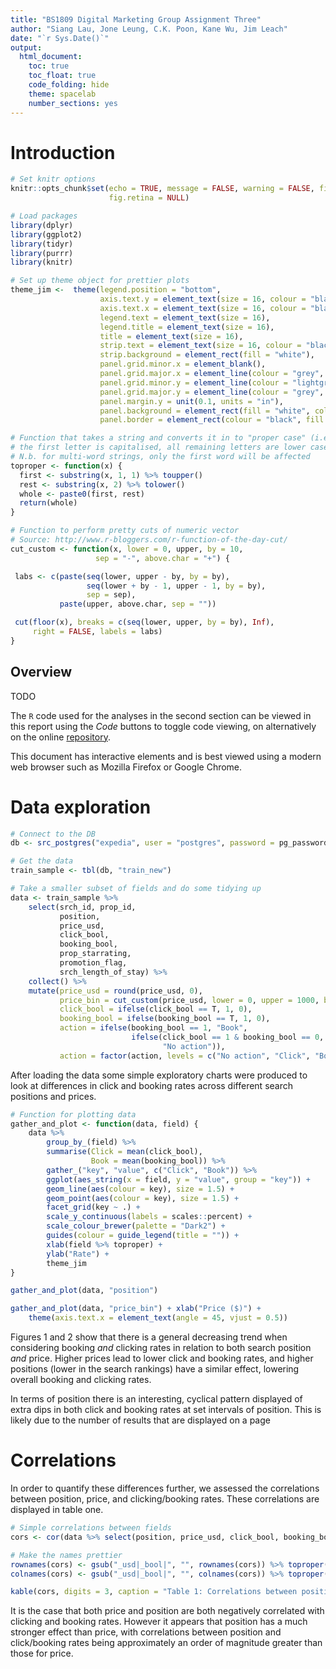 ```yaml
---
title: "BS1809 Digital Marketing Group Assignment Three"
author: "Siang Lau, Jone Leung, C.K. Poon, Kane Wu, Jim Leach"
date: "`r Sys.Date()`"
output:
  html_document:
    toc: true
    toc_float: true
    code_folding: hide
    theme: spacelab
    number_sections: yes
---
```


# Introduction

```r
# Set knitr options
knitr::opts_chunk$set(echo = TRUE, message = FALSE, warning = FALSE, fig.align = "center",
                      fig.retina = NULL)

# Load packages
library(dplyr)
library(ggplot2)
library(tidyr)
library(purrr)
library(knitr)

# Set up theme object for prettier plots
theme_jim <-  theme(legend.position = "bottom",
                    axis.text.y = element_text(size = 16, colour = "black"),
                    axis.text.x = element_text(size = 16, colour = "black"),
                    legend.text = element_text(size = 16),
                    legend.title = element_text(size = 16),
                    title = element_text(size = 16),
                    strip.text = element_text(size = 16, colour = "black"),
                    strip.background = element_rect(fill = "white"),
                    panel.grid.minor.x = element_blank(),
                    panel.grid.major.x = element_line(colour = "grey", linetype = "dotted"),
                    panel.grid.minor.y = element_line(colour = "lightgrey", linetype = "dotted"),
                    panel.grid.major.y = element_line(colour = "grey", linetype = "dotted"),
                    panel.margin.y = unit(0.1, units = "in"),
                    panel.background = element_rect(fill = "white", colour = "white"),
                    panel.border = element_rect(colour = "black", fill = NA))

# Function that takes a string and converts it in to "proper case" (i.e.
# the first letter is capitalised, all remaining letters are lower case)
# N.b. for multi-word strings, only the first word will be affected
toproper <- function(x) { 
  first <- substring(x, 1, 1) %>% toupper()
  rest <- substring(x, 2) %>% tolower()
  whole <- paste0(first, rest)
  return(whole)
}

# Function to perform pretty cuts of numeric vector
# Source: http://www.r-bloggers.com/r-function-of-the-day-cut/
cut_custom <- function(x, lower = 0, upper, by = 10,
                   sep = "-", above.char = "+") {

 labs <- c(paste(seq(lower, upper - by, by = by),
                 seq(lower + by - 1, upper - 1, by = by),
                 sep = sep),
           paste(upper, above.char, sep = ""))

 cut(floor(x), breaks = c(seq(lower, upper, by = by), Inf),
     right = FALSE, labels = labs)
}
```


## Overview

TODO

The `R` code used for the analyses in the second section can be viewed in this report using the _Code_ buttons to toggle code viewing, on alternatively on the online [repository](https://github.com/jim89/dm_group).

This document has interactive elements and is best viewed using a modern web browser such as Mozilla Firefox or Google Chrome.

# Data exploration

```r
# Connect to the DB
db <- src_postgres("expedia", user = "postgres", password = pg_password)

# Get the data
train_sample <- tbl(db, "train_new")

# Take a smaller subset of fields and do some tidying up
data <- train_sample %>% 
    select(srch_id, prop_id, 
           position, 
           price_usd, 
           click_bool, 
           booking_bool, 
           prop_starrating,
           promotion_flag,
           srch_length_of_stay) %>% 
    collect() %>% 
    mutate(price_usd = round(price_usd, 0),
           price_bin = cut_custom(price_usd, lower = 0, upper = 1000, by = 100),
           click_bool = ifelse(click_bool == T, 1, 0),
           booking_bool = ifelse(booking_bool == T, 1, 0),
           action = ifelse(booking_bool == 1, "Book", 
                           ifelse(click_bool == 1 & booking_bool == 0, "Click",
                                  "No action")),
           action = factor(action, levels = c("No action", "Click", "Book")))
```

After loading the data some simple exploratory charts were produced to look at differences in click and booking rates across different search positions and prices. 

```r
# Function for plotting data
gather_and_plot <- function(data, field) {
    data %>% 
        group_by_(field) %>% 
        summarise(Click = mean(click_bool),
                  Book = mean(booking_bool)) %>% 
        gather_("key", "value", c("Click", "Book")) %>% 
        ggplot(aes_string(x = field, y = "value", group = "key")) +
        geom_line(aes(colour = key), size = 1.5) +
        geom_point(aes(colour = key), size = 1.5) +
        facet_grid(key ~ .) +
        scale_y_continuous(labels = scales::percent) +
        scale_colour_brewer(palette = "Dark2") +
        guides(colour = guide_legend(title = "")) +
        xlab(field %>% toproper) +
        ylab("Rate") +
        theme_jim
}
```

```r
gather_and_plot(data, "position")
```

```r
gather_and_plot(data, "price_bin") + xlab("Price ($)") + 
    theme(axis.text.x = element_text(angle = 45, vjust = 0.5))
```

Figures 1 and 2 show that there is a general decreasing trend when considering booking _and_ clicking rates in relation to both search position _and_ price. Higher prices lead to lower click and booking rates, and higher positions (lower in the search rankings) have a similar effect, lowering overall booking and clicking rates.

In terms of position there is an interesting, cyclical pattern displayed of extra dips in both click and booking rates at set intervals of position. This is likely due to the number of results that are displayed on a page

# Correlations

In order to quantify these differences further, we assessed the correlations between position, price, and clicking/booking rates. These correlations are displayed in table one.

```r
# Simple correlations between fields
cors <- cor(data %>% select(position, price_usd, click_bool, booking_bool))

# Make the names prettier
rownames(cors) <- gsub("_usd|_bool|", "", rownames(cors)) %>% toproper()
colnames(cors) <- gsub("_usd|_bool|", "", colnames(cors)) %>% toproper()

kable(cors, digits = 3, caption = "Table 1: Correlations between position, price, and booking/click rates")
```

It is the case that both price and position are both negatively correlated with clicking and booking rates. However it appears that position has a much stronger effect than price, with correlations between position and click/booking rates being approximately an order of magnitude greater than those for price.


